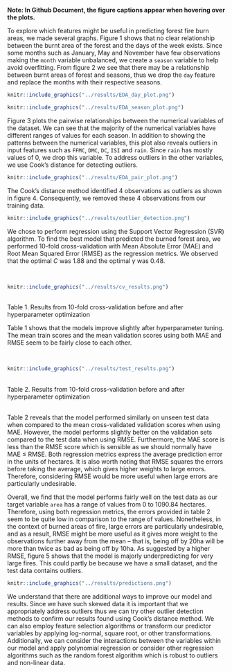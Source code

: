 
**Note: In Github Document, the figure captions appear when hovering over the plots.**

To explore which features might be useful in predicting forest fire burn areas, we made several graphs. Figure 1 shows that no clear relationship between the burnt area of the forest and the days of the week exists. Since some months such as January, May and November have few observations making the  `month` variable unbalanced, we create a `season` variable to help avoid overfitting. From figure 2 we see that there may be a relationship between burnt areas of forest and seasons, thus we drop the `day` feature and replace the months with their respective seasons. 


```r
knitr::include_graphics("../results/EDA_day_plot.png")
```


```r
knitr::include_graphics("../results/EDA_season_plot.png")
```

Figure 3 plots the pairwise relationships between the numerical variables of the dataset. We can see that the majority of the numerical variables have different ranges of values for each season. In addition to showing the patterns between the numerical variables, this plot also reveals outliers in input features such as `FFMC`, `DMC`, `DC`, `ISI` and `rain`. Since `rain` has mostly values of 0, we drop this variable. To address outliers in the other variables, we use Cook's distance for detecting outliers. 


```r
knitr::include_graphics("../results/EDA_pair_plot.png")
```


The Cook's distance method identified 4 observations as outliers as shown in figure 4. Consequently, we removed these 4 observations from our training data. 

```r
knitr::include_graphics("../results/outlier_detection.png")
```

We chose to perform regression using the Support Vector Regression (SVR) algorithm. To find the best model that predicted the burned forest area, we performed 10-fold cross-validation with Mean Absolute Error (MAE) and Root Mean Squared Error (RMSE) as the regression metrics. We observed that the optimal $C$ was $1.88$ and the optimal $\gamma$ was $0.48$.

<br>

```r
knitr::include_graphics("../results/cv_results.png")
```

<br>
Table 1. Results from 10-fold cross-validation before and after hyperparameter optimization

Table 1 shows that the models improve slightly after hyperparameter tuning. The mean train scores and the mean validation scores using both MAE and RMSE seem to be fairly close to each other.

<br>

```r
knitr::include_graphics("../results/test_results.png")
```
<br>
Table 2. Results from 10-fold cross-validation before and after hyperparameter optimization

<br>
Table 2 reveals that the model performed similarly on unseen test data when compared to the mean cross-validated validation scores when using MAE. However, the model performs slightly better on the validation sets compared to the test data when using RMSE. Furthermore, the MAE score is less than the RMSE score which is sensible as we should normally have MAE $\leq$ RMSE. Both regression metrics express the average prediction error in the units of hectares. It is also worth noting that RMSE squares the errors before taking the average, which gives higher weights to large errors. Therefore, considering RMSE would be more useful when large errors are particularly undesirable. 

Overall, we find that the model performs fairly well on the test data as our target variable `area` has a range of values from $0$ to $1090.84$ hectares. Therefore, using both regression metrics, the errors provided in table 2 seem to be quite low in comparison to the range of values. Nonetheless, in the context of burned areas of fire, large errors are particularly undesirable, and as a result, RMSE might be more useful as it gives more weight to the observations further away from the mean -- that is, being off by 20ha will be more than twice as bad as being off by 10ha. As suggested by a higher RMSE, figure 5 shows that the model is majorly underpredicting for very large fires. This could partly be because we have a small dataset, and the test data contains outliers.

```r
knitr::include_graphics("../results/predictions.png")
```

We understand that there are additional ways to improve our model and results. Since we have such skewed data it is important that we appropriately address outliers thus we can try other outlier detection methods to confirm our results found using Cook's distance method. We can also employ feature selection algorithms or transform our predictor variables by applying log-normal, square root, or other transformations. Additionally, we can consider the interactions between the variables within our model and apply polynomial regression or consider other regression algorithms such as the random forest algorithm which is robust to outliers and non-linear data.